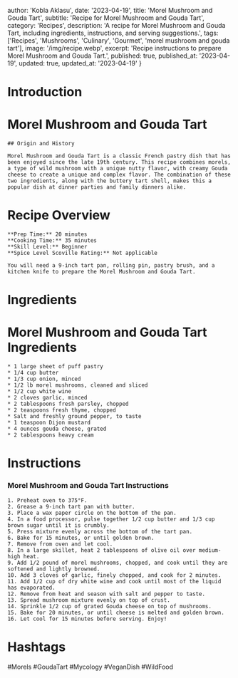 
  author: 'Kobla Aklasu',
  date: '2023-04-19',
  title: 'Morel Mushroom and Gouda Tart',
  subtitle: 'Recipe for Morel Mushroom and Gouda Tart',
  category: 'Recipes',
  description: 'A recipe for Morel Mushroom and Gouda Tart, including ingredients, instructions, and serving suggestions.',
  tags: ['Recipes', 'Mushrooms', 'Culinary', 'Gourmet', 'morel mushroom and gouda tart'],
  image: '/img/recipe.webp',
  excerpt: 'Recipe instructions to prepare Morel Mushroom and Gouda Tart.',
  published: true,
  published_at: '2023-04-19',
  updated: true,
  updated_at: '2023-04-19'
}


  # Introduction

# Morel Mushroom and Gouda Tart
    
    ## Origin and History
    
    Morel Mushroom and Gouda Tart is a classic French pastry dish that has been enjoyed since the late 19th century. This recipe combines morels, a type of wild mushroom with a unique nutty flavor, with creamy Gouda cheese to create a unique and complex flavor. The combination of these two ingredients, along with the buttery tart shell, makes this a popular dish at dinner parties and family dinners alike.

# Recipe Overview

    **Prep Time:** 20 minutes 
    **Cooking Time:** 35 minutes 
    **Skill Level:** Beginner 
    **Spice Level Scoville Rating:** Not applicable 
    
    You will need a 9-inch tart pan, rolling pin, pastry brush, and a kitchen knife to prepare the Morel Mushroom and Gouda Tart.

# Ingredients

# Morel Mushroom and Gouda Tart Ingredients
    * 1 large sheet of puff pastry
    * 1/4 cup butter
    * 1/3 cup onion, minced
    * 1/2 lb morel mushrooms, cleaned and sliced
    * 1/2 cup white wine
    * 2 cloves garlic, minced
    * 2 tablespoons fresh parsley, chopped
    * 2 teaspoons fresh thyme, chopped
    * Salt and freshly ground pepper, to taste
    * 1 teaspoon Dijon mustard
    * 4 ounces gouda cheese, grated
    * 2 tablespoons heavy cream

# Instructions

### Morel Mushroom and Gouda Tart Instructions
    1. Preheat oven to 375°F.
    2. Grease a 9-inch tart pan with butter.
    3. Place a wax paper circle on the bottom of the pan.
    4. In a food processor, pulse together 1/2 cup butter and 1/3 cup brown sugar until it is crumbly.
    5. Press mixture evenly across the bottom of the tart pan.
    6. Bake for 15 minutes, or until golden brown.
    7. Remove from oven and let cool.
    8. In a large skillet, heat 2 tablespoons of olive oil over medium-high heat.
    9. Add 1/2 pound of morel mushrooms, chopped, and cook until they are softened and lightly browned.
    10. Add 3 cloves of garlic, finely chopped, and cook for 2 minutes.
    11. Add 1/2 cup of dry white wine and cook until most of the liquid has evaporated.
    12. Remove from heat and season with salt and pepper to taste.
    13. Spread mushroom mixture evenly on top of crust.
    14. Sprinkle 1/2 cup of grated Gouda cheese on top of mushrooms.
    15. Bake for 20 minutes, or until cheese is melted and golden brown.
    16. Let cool for 15 minutes before serving. Enjoy!

# Hashtags

#Morels #GoudaTart #Mycology #VeganDish #WildFood



